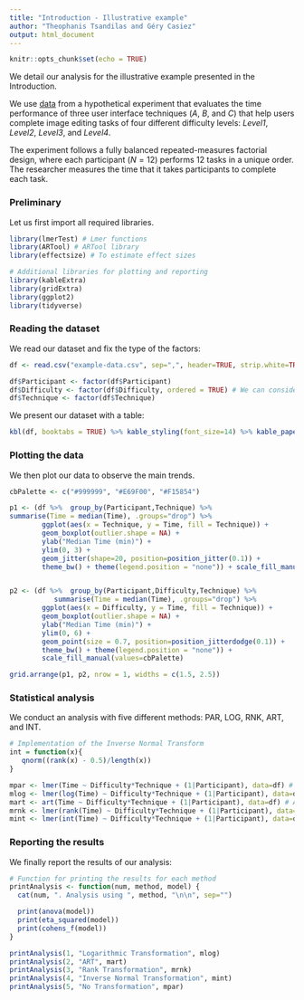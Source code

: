 ```yaml
---
title: "Introduction - Illustrative example"
author: "Theophanis Tsandilas and Géry Casiez"
output: html_document
---
```


```r
knitr::opts_chunk$set(echo = TRUE)
```

We detail our analysis for the illustrative example presented in the Introduction. 

We use [data](example-data.csv) from a hypothetical experiment that evaluates the time performance of three user interface techniques (*A*, *B*, and *C*) that help users complete image editing tasks of four different difficulty levels: *Level1*, *Level2*, *Level3*, and *Level4*. 

The experiment follows a fully balanced repeated-measures factorial design, where each participant ($N = 12$) performs 12 tasks in a unique order. The researcher measures the time that it takes participants to complete each task. 

### Preliminary
Let us first import all required libraries.  

```r
library(lmerTest) # Lmer functions
library(ARTool) # ARTool library
library(effectsize) # To estimate effect sizes 

# Additional libraries for plotting and reporting
library(kableExtra) 
library(gridExtra)
library(ggplot2) 
library(tidyverse)
```

### Reading the dataset

We read our dataset and fix the type of the factors:
```r
df <- read.csv("example-data.csv", sep=",", header=TRUE, strip.white=TRUE)

df$Participant <- factor(df$Participant)
df$Difficulty <- factor(df$Difficulty, ordered = TRUE) # We can consider it as ordinal
df$Technique <- factor(df$Technique)
``` 

We present our dataset with a table:
```r
kbl(df, booktabs = TRUE) %>% kable_styling(font_size=14) %>% kable_paper(position = "center") %>% scroll_box(height = "170px")
``` 

### Plotting the data

We then plot our data to observe the main trends.

```r
cbPalette <- c("#999999", "#E69F00", "#F15854")

p1 <- (df %>%  group_by(Participant,Technique) %>% 
summarise(Time = median(Time), .groups="drop") %>%   
        ggplot(aes(x = Technique, y = Time, fill = Technique)) + 
        geom_boxplot(outlier.shape = NA) +
        ylab("Median Time (min)") +
        ylim(0, 3) + 
        geom_jitter(shape=20, position=position_jitter(0.1)) +
        theme_bw() + theme(legend.position = "none")) + scale_fill_manual(values=cbPalette)


p2 <- (df %>%  group_by(Participant,Difficulty,Technique) %>% 
           summarise(Time = median(Time), .groups="drop") %>%   
        ggplot(aes(x = Difficulty, y = Time, fill = Technique)) + 
        geom_boxplot(outlier.shape = NA) +
        ylab("Median Time (min)") +
        ylim(0, 6) +
        geom_point(size = 0.7, position=position_jitterdodge(0.1)) +
        theme_bw() + theme(legend.position = "none")) +
        scale_fill_manual(values=cbPalette)

grid.arrange(p1, p2, nrow = 1, widths = c(1.5, 2.5))
```

### Statistical analysis

We conduct an analysis with five different methods: PAR, LOG, RNK, ART, and INT.
```r
# Implementation of the Inverse Normal Transform
int = function(x){
   qnorm((rank(x) - 0.5)/length(x))
}

mpar <- lmer(Time ~ Difficulty*Technique + (1|Participant), data=df) # Parametric - no transformation
mlog <- lmer(log(Time) ~ Difficulty*Technique + (1|Participant), data=df) # Parametric - Log-transformation
mart <- art(Time ~ Difficulty*Technique + (1|Participant), data=df) # ARTool
mrnk <- lmer(rank(Time) ~ Difficulty*Technique + (1|Participant), data=df) # Rank transformation 
mint <- lmer(int(Time) ~ Difficulty*Technique + (1|Participant), data=df) # Inverse Transform transformation
``` 

### Reporting the results
We finally report the results of our analysis:
```r
# Function for printing the results for each method
printAnalysis <- function(num, method, model) {
  cat(num, ". Analysis using ", method, "\n\n", sep="")

  print(anova(model))
  print(eta_squared(model))
  print(cohens_f(model))
}

printAnalysis(1, "Logarithmic Transformation", mlog)
printAnalysis(2, "ART", mart)
printAnalysis(3, "Rank Transformation", mrnk)
printAnalysis(4, "Inverse Normal Transformation", mint)
printAnalysis(5, "No Transformation", mpar)
``` 
